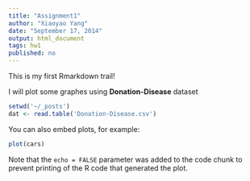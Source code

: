 ```yaml
---
title: "Assignment1"
author: "Xiaoyao Yang"
date: "September 17, 2014"
output: html_document
tags: hw1
published: no
---
```


This is my first Rmarkdown trail!

I will plot some graphes using **Donation-Disease** dataset

```r
setwd('~/_posts')
dat <- read.table('Donation-Disease.csv')
```

You can also embed plots, for example:

```r
plot(cars)
```

Note that the `echo = FALSE` parameter was added to the code chunk to prevent printing of the R code that generated the plot.
